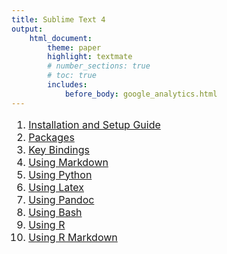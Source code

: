 ```yaml
---
title: Sublime Text 4
output:
    html_document:
        theme: paper
        highlight: textmate
        # number_sections: true
        # toc: true
        includes:
            before_body: google_analytics.html
---
```


<font size="3">

1. [Installation and Setup Guide](sublime_text/installation_setup.html)
2. [Packages](sublime_text/packages.html)
3. [Key Bindings](sublime_text/key_bindings.html)
4. [Using Markdown](sublime_text/markdown.html)
5. [Using Python](sublime_text/python.html)
6. [Using Latex](sublime_text/latex.html)
7. [Using Pandoc](sublime_text/pandoc.html)
8. [Using Bash](sublime_text/bash.html)
9. [Using R](sublime_text/R.html)
10. [Using R Markdown](sublime_text/r_markdown.html)

</font>
